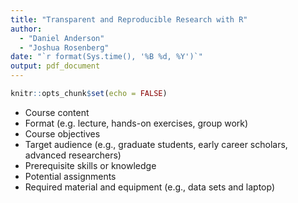 ```yaml
---
title: "Transparent and Reproducible Research with R"
author: 
  - "Daniel Anderson"
  - "Joshua Rosenberg"
date: "`r format(Sys.time(), '%B %d, %Y')`"
output: pdf_document
---
```


```r
knitr::opts_chunk$set(echo = FALSE)
```

* Course content
* Format (e.g. lecture, hands-on exercises, group work)
* Course objectives
* Target audience (e.g., graduate students, early career scholars, advanced researchers)
* Prerequisite skills or knowledge
* Potential assignments
* Required material and equipment (e.g., data sets and laptop)